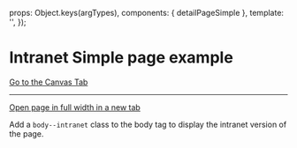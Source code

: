 
<Meta of={IntranetPageSimpleStories} />

  props: Object.keys(argTypes),
  components: { detailPageSimple },
  template: '<detailPageSimple :isIntranet="true" />',
});

# Intranet Simple page example

<a href="?path=/story/pages-intranet-detail-page-simple--example">Go to the Canvas Tab</a>

***

<a href="?id=pages-intranet-detail-page-simple--example" target="_blank">Open page in full width in a new tab</a>

Add a `body--intranet` class to the body tag to display the intranet version of the page.

<Canvas>
  <Story of={IntranetPageSimpleStories.Example} />
</Canvas>
